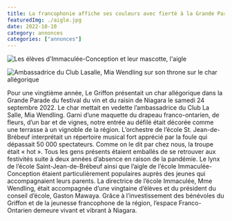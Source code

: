 ```yaml
---
title: La francophonie affiche ses couleurs avec fierté à la Grande Parade du Folk Arts Festival de Niagara!
featuredImg: ./aigle.jpg
date: 2022-10-10
category: annonces
categories: ["annonces"]
---
```

<div class="row mb-4">
<div class="col-md-8">

![Les élèves d'Immaculée-Conception et leur mascotte, l'aigle](./aigle.jpg)
</div>

<div class="col-md-4">

![Ambassadrice du Club Lasalle, Mia Wendling sur son throne sur le char allégorique](./wendling.png)
</div>
</div>

Pour une vingtième année, Le Griffon présentait un char allégorique dans la Grande Parade du festival du vin et du raisin de Niagara le samedi 24 septembre 2022. Le char mettait en vedette l’ambassadrice du Club La Salle, Mia Wendling. Garni d’une maquette du drapeau franco-ontarien, de fleurs, d’un bar et de vignes, notre entrée au défilé était décorée comme une terrasse à un vignoble de la région. L’orchestre de l’école St. Jean-de-Brébeuf interprétait un répertoire musical fort apprécié par la foule qui dépassait 50 000 spectateurs. Comme on le dit par chez nous, la troupe était « hot ». Tous les gens présents étaient emballés de se retrouver aux festivités suite à deux années d’absence en raison de la pandémie. Le lynx de l’école Saint-Jean-de-Brébeuf ainsi que l’aigle de l’école Immaculée-Conception étaient particulièrement populaires auprès des jeunes qui accompagnaient leurs parents. La directrice de l’école Immaculée, Mme Wendling, était accompagnée d’une vingtaine d’élèves et du président du conseil d’école, Gaston Mawaya. Grâce à l’investissement des bénévoles du Griffon et de la jeunesse francophone de la région, l’espace Franco-Ontarien demeure vivant et vibrant à Niagara.